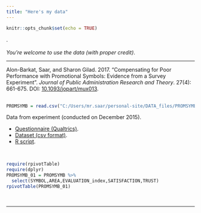 ---
title: "Here's my data"
---

```{r setup, include=FALSE}
knitr::opts_chunk$set(echo = TRUE)
```

.
<br><br>
*You're welcome to use the data (with proper credit)*.

---

Alon-Barkat, Saar, and Sharon Gilad. 2017. "Compensating for Poor Performance with Promotional Symbols: Evidence from a Survey Experiment". *Journal of Public Administration Research and Theory*. 27(4): 661-675. DOI: [10.1093/jopart/mux013](https://doi.org/10.1093/jopart/mux013).  
<br>
```{r , include=FALSE, echo=FALSE}
PROMSYMB = read.csv("C:/Users/mr.saar/personal-site/DATA_files/PROMSYMB.csv")
```
Data from experiment (conducted on December 2015).

* [Questionnaire (Qualtrics)](https://github.com/saaralonbarkat/site/blob/master/DATA_files/survey%20final.pdf).
* [Dataset (csv format)](https://github.com/saaralonbarkat/site/blob/master/DATA_files/PROMSYMB.csv).
* [R script](https://github.com/saaralonbarkat/site/blob/master/DATA_files/IEC_experiment_07.R).  

<br>


```{r , warning = FALSE, message = FALSE,echo=FALSE}
require(rpivotTable)
require(dplyr)
PROMSYMB_01 = PROMSYMB %>%
  select(SYMBOL,AREA,EVALUATION_index,SATISFACTION,TRUST)
rpivotTable(PROMSYMB_01)
```
<br>


---

<br>







